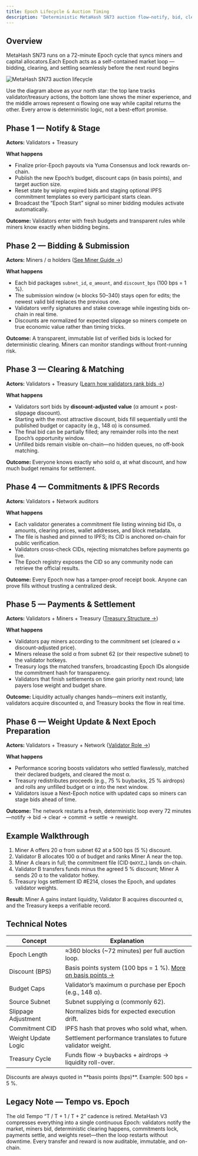 ```yaml
---
title: Epoch Lifecycle & Auction Timing
description: "Deterministic MetaHash SN73 auction flow—notify, bid, clear, commit, settle, and reweight every 72-minute Epoch."
---
```


## Overview

MetaHash SN73 runs on a 72-minute Epoch cycle that syncs miners and capital allocators.Each Epoch acts as a self-contained market loop — bidding, clearing, and settling seamlessly before the next round begins

![MetaHash SN73 auction lifecycle](/assets/images/Auction.png)

<Tip>
Use the diagram above as your north star: the top lane tracks validator/treasury actions, the bottom lane shows the miner experience, and the middle arrows represent α flowing one way while capital returns the other. Every arrow is deterministic logic, not a best-effort promise.
</Tip>

## Phase 1 — Notify & Stage
**Actors:** Validators + Treasury

**What happens**
- Finalize prior-Epoch payouts via Yuma Consensus and lock rewards on-chain.
- Publish the new Epoch’s budget, discount caps (in basis points), and target auction size.
- Reset state by wiping expired bids and staging optional IPFS commitment templates so every participant starts clean.
- Broadcast the “Epoch Start” signal so miner bidding modules activate automatically.

**Outcome:** Validators enter with fresh budgets and transparent rules while miners know exactly when bidding begins.

## Phase 2 — Bidding & Submission
**Actors:** Miners / α holders ([See Miner Guide →](/guides/miners/miner-simple-guide))

**What happens**
- Each bid packages `subnet_id`, `α_amount`, and `discount_bps` (100 bps = 1 %).
- The submission window (≈ blocks 50–340) stays open for edits; the newest valid bid replaces the previous one.
- Validators verify signatures and stake coverage while ingesting bids on-chain in real time.
- Discounts are normalized for expected slippage so miners compete on true economic value rather than timing tricks.

**Outcome:** A transparent, immutable list of verified bids is locked for deterministic clearing. Miners can monitor standings without front-running risk.

## Phase 3 — Clearing & Matching
**Actors:** Validators + Treasury ([Learn how validators rank bids →](/guides/validators/validator-simple-guide))

**What happens**
- Validators sort bids by **discount-adjusted value** (α amount × post-slippage discount).
- Starting with the most attractive discount, bids fill sequentially until the published budget or capacity (e.g., 148 α) is consumed.
- The final bid can be partially filled; any remainder rolls into the next Epoch’s opportunity window.
- Unfilled bids remain visible on-chain—no hidden queues, no off-book matching.

**Outcome:** Everyone knows exactly who sold α, at what discount, and how much budget remains for settlement.

## Phase 4 — Commitments & IPFS Records
**Actors:** Validators + Network auditors

**What happens**
- Each validator generates a commitment file listing winning bid IDs, α amounts, clearing prices, wallet addresses, and block metadata.
- The file is hashed and pinned to IPFS; its CID is anchored on-chain for public verification.
- Validators cross-check CIDs, rejecting mismatches before payments go live.
- The Epoch registry exposes the CID so any community node can retrieve the official results.

**Outcome:** Every Epoch now has a tamper-proof receipt book. Anyone can prove fills without trusting a centralized desk.

## Phase 5 — Payments & Settlement
**Actors:** Validators + Miners + Treasury ([Treasury Structure →](/understand/economics/treasury-structure))

**What happens**
- Validators pay miners according to the commitment set (cleared α × discount-adjusted price).
- Miners release the sold α from subnet 62 (or their respective subnet) to the validator hotkeys.
- Treasury logs the matched transfers, broadcasting Epoch IDs alongside the commitment hash for transparency.
- Validators that finish settlements on time gain priority next round; late payers lose weight and budget share.

**Outcome:** Liquidity actually changes hands—miners exit instantly, validators acquire discounted α, and Treasury books the flow in real time.

## Phase 6 — Weight Update & Next Epoch Preparation
**Actors:** Validators + Treasury + Network ([Validator Role →](/understand/economics/validator-role))

**What happens**
- Performance scoring boosts validators who settled flawlessly, matched their declared budgets, and cleared the most α.
- Treasury redistributes proceeds (e.g., 75 % buybacks, 25 % airdrops) and rolls any unfilled budget or α into the next window.
- Validators issue a Next-Epoch notice with updated caps so miners can stage bids ahead of time.

**Outcome:** The network restarts a fresh, deterministic loop every 72 minutes—notify → bid → clear → commit → settle → reweight.

## Example Walkthrough
1. Miner A offers 20 α from subnet 62 at a 500 bps (5 %) discount.
2. Validator B allocates 100 α of budget and ranks Miner A near the top.
3. Miner A clears in full; the commitment file (CID `QmXYZ…`) lands on-chain.
4. Validator B transfers funds minus the agreed 5 % discount; Miner A sends 20 α to the validator hotkey.
5. Treasury logs settlement ID #E214, closes the Epoch, and updates validator weights.

**Result:** Miner A gains instant liquidity, Validator B acquires discounted α, and the Treasury keeps a verifiable record.

## Technical Notes
| Concept | Explanation |
| --- | --- |
| Epoch Length | ≈360 blocks (~72 minutes) per full auction loop. |
| Discount (BPS) | Basis points system (100 bps = 1 %). [More on basis points →](/guides/miners/miner-simple-guide#bps) |
| Budget Caps | Validator’s maximum α purchase per Epoch (e.g., 148 α). |
| Source Subnet | Subnet supplying α (commonly 62). |
| Slippage Adjustment | Normalizes bids for expected execution drift. |
| Commitment CID | IPFS hash that proves who sold what, when. |
| Weight Update Logic | Settlement performance translates to future validator weight. |
| Treasury Cycle | Funds flow → buybacks + airdrops → liquidity roll-over. |

<Note>
Discounts are always quoted in **basis points (bps)**. Example: 500 bps = 5 %.
</Note>

## Legacy Note — Tempo vs. Epoch
The old Tempo “T / T + 1 / T + 2” cadence is retired. MetaHash V3 compresses everything into a single continuous Epoch: validators notify the market, miners bid, deterministic clearing happens, commitments lock, payments settle, and weights reset—then the loop restarts without downtime. Every transfer and reward is now auditable, immutable, and on-chain.
